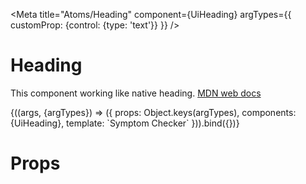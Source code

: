 
<Meta
  title="Atoms/Heading"
  component={UiHeading}
  argTypes={{
    customProp: {control: {type: 'text'}}
  }}
/>

# Heading

This component working like native heading. [MDN web docs](https://developer.mozilla.org/en-US/docs/Web/HTML/Element/Heading_Elements)

<Canvas>
  <Story
    name="Common"
    args={{
      customProp: 'customProp'
    }}
  >
    {((args, {argTypes}) => ({
      props: Object.keys(argTypes),
      components: {UiHeading},
      template: `<UiHeading>Symptom Checker</UiHeading>`
    })).bind({})}
  </Story>
</Canvas>

<ArgsTable story='Common' />

# Props

<Props of={UiHeading} />
